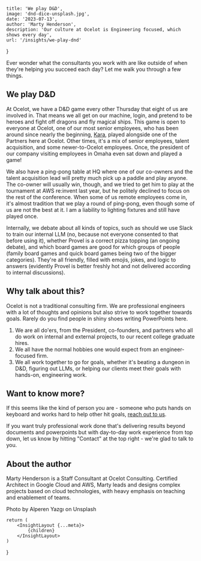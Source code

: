 
    title: 'We play D&D',
    image: 'dnd-dice-unsplash.jpg',
    date: '2023-07-13',
    author: 'Marty Henderson',
    description: 'Our culture at Ocelot is Engineering focused, which shows every day',
    url: '/insights/we-play-dnd'
}

Ever wonder what the consultants you work with are like outside of when they're helping you succeed each day? 
Let me walk you through a few things.

## We play D&D

At Ocelot, we have a D&D game every other Thursday that eight of us are involved in.
That means we all get on our machine, login, and pretend to be heroes and fight off dragons and fly magical ships. 
This game is open to everyone at Ocelot, one of our most senior employees, who has been around since nearly the beginning, [Kara](https://www.youtube.com/watch?v=kaVZtFxNx6Q), played alongside one of the Partners here at Ocelot. 
Other times, it's a mix of senior employees, talent acquisition, and some newer-to-Ocelot employees. 
Once, the president of our company visiting employees in Omaha even sat down and played a game!

We also have a ping-pong table at HQ where one of our co-owners and the talent acquisition lead will pretty much pick up a paddle and play anyone. 
The co-owner will usually win, though, and we tried to get him to play at the tournament at AWS re:invent last year, but he politely declined to focus on the rest of the conference. 
When some of us remote employees come in, it's almost tradition that we play a round of ping-pong, even though some of us are not the best at it. 
I am a liability to lighting fixtures and still have played once.  

Internally, we debate about all kinds of topics, such as should we use Slack to train our internal LLM (no, because not everyone consented to that before using it), whether Provel is a correct pizza topping (an ongoing debate), and which board games are good for which groups of people (family board games and quick board games being two of the bigger categories). 
They're all friendly, filled with emojis, jokes, and logic to answers (evidently Provel is better freshly hot and not delivered according to internal discussions).  

## Why talk about this?

Ocelot is not a traditional consulting firm. 
We are professional engineers with a lot of thoughts and opinions but also strive to work together towards goals. 
Rarely do you find people in shiny shoes writing PowerPoints here.  

1. We are all do'ers, from the President, co-founders, and partners who all do work on internal and external projects, to our recent college graduate hires. 
1. We all have the normal hobbies one would expect from an engineer-focused firm. 
1. We all work together to go for goals, whether it's beating a dungeon in D&D, figuring out LLMs, or helping our clients meet their goals with hands-on, engineering work.

## Want to know more?

If this seems like the kind of person you are - someone who puts hands on keyboard and works hard to help other hit goals, [reach out to us](https://www.ocelotconsulting.com/careers).

If you want truly professional work done that's delivering results beyond documents and powerpoints but with day-to-day work experience from top down, let us know by hitting "Contact" at the top right - we're glad to talk to you.

## About the author

Marty Henderson is a Staff Consultant at Ocelot Consulting. 
Certified Architect in Google Cloud and AWS, Marty leads and designs complex projects based on cloud technologies, with heavy emphasis on teaching and enablement of teams.

Photo by Alperen Yazgı on Unsplash

    return (
        <InsightLayout {...meta}>
            {children}
        </InsightLayout>
    )
}
  